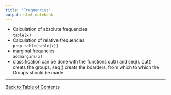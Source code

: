 ```yaml
---
title: "Frequencies"
output: html_notebook
---
```


- Calculation of absolute frequencies <br> `table(x)`
- Calculation of relative frequencies <br>`prop.table(table(x))`
- marginal frequncies <br>`addmargins(x)`
- classification can be done with the functions cut() and seq(). cut() creats the groups, seq() creats the boarders, from which to which the Groups should be made

---
[Back to Table of Contents](../)
